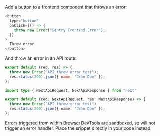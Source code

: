 Add a button to a frontend component that throws an error:

```javascript {filename:pages/index.js}
<button
  type="button"
  onClick={() => {
    throw new Error("Sentry Frontend Error");
  }}
>
  Throw error
</button>
```

And throw an error in an API route:

```javascript {filename:pages/api/error.js}
export default (req, res) => {
  throw new Error("API throw error test");
  res.status(200).json({ name: "John Doe" });
};
```

```typescript {filename:pages/api/error.ts}
import type { NextApiRequest, NextApiResponse } from "next"

export default (req: NextApiRequest, res: NextApiResponse) => {
  throw new Error("API throw error test")
  res.status(200).json({ name: "John Doe" });
};
```

<Note>

Errors triggered from within Browser DevTools are sandboxed, so will not trigger an error handler. Place the snippet directly in your code instead.

</Note>
